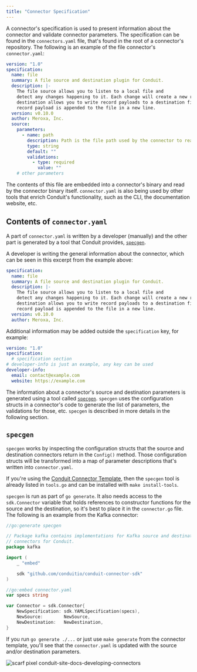 ```yaml
---
title: "Connector Specification"
---
```


A connector's specification is used to present information about the connector
and validate connector parameters. The specification can be found in the
`connectors.yaml` file, that's found in the root of a connector's repository.
The following is an example of the file connector's `connector.yaml`:

```yaml
version: "1.0"
specification:
  name: file
  summary: A file source and destination plugin for Conduit.
  description: |-
    The file source allows you to listen to a local file and
    detect any changes happening to it. Each change will create a new record. The
    destination allows you to write record payloads to a destination file, each new
    record payload is appended to the file in a new line.
  version: v0.10.0
  author: Meroxa, Inc.
  source:
    parameters:
      - name: path
        description: Path is the file path used by the connector to read/write records.
        type: string
        default: ""
        validations:
          - type: required
            value: ""
    # other parameters
```

The contents of this file are embedded into a connector's binary and read by the
connector binary itself. `connector.yaml` is also being used by other tools that
enrich Conduit's functionality, such as the CLI, the documentation website, etc.

## Contents of `connector.yaml`

A part of `connector.yaml` is written by a developer (manually) and the other
part is generated by a tool that Conduit provides, [
`specgen`](https://github.com/ConduitIO/conduit-connector-sdk/tree/main/specgen).

A developer is writing the general information about the connector, which can be
seen in this excerpt from the example above:

```yaml
specification:
  name: file
  summary: A file source and destination plugin for Conduit.
  description: |-
    The file source allows you to listen to a local file and
    detect any changes happening to it. Each change will create a new record. The
    destination allows you to write record payloads to a destination file, each new
    record payload is appended to the file in a new line.
  version: v0.10.0
  author: Meroxa, Inc.
```

Additional information may be added outside the `specification` key, for
example:

```yaml
version: "1.0"
specification:
  # specification section
# developer-info is just an example, any key can be used
developer-info:
  email: contact@example.com
  website: https://example.com
```

The information about a connector's source and destination parameters is
generated using a tool called [
`specgen`](https://github.com/ConduitIO/conduit-connector-sdk/tree/main/specgen).
`specgen` uses the configuration structs in a connector's code to generate the
list of parameters, the validations for those, etc. `specgen` is described in
more details in the following section.

## `specgen`

`specgen` works by inspecting the configuration structs that the source and
destination connectors return in the `Config()` method. Those configuration
structs will be transformed into a map of parameter descriptions that's written
into `connector.yaml`.

If you're using
the [Conduit Connector Template](/docs/developing/connectors/conduit-connector-template),
then the `specgen` tool is already listed in `tools.go` and can be installed
with `make install-tools`.

`specgen` is run as part of `go generate`. It also needs access to the
`sdk.Connector` variable that holds references to constructor functions for the
source and the destination, so it's best to place it in the `connector.go` file.
The following is an example from the Kafka connector:

```go
//go:generate specgen

// Package kafka contains implementations for Kafka source and destination
// connectors for Conduit.
package kafka

import (
	_ "embed"

	sdk "github.com/conduitio/conduit-connector-sdk"
)

//go:embed connector.yaml
var specs string

var Connector = sdk.Connector{
	NewSpecification: sdk.YAMLSpecification(specs),
	NewSource:        NewSource,
	NewDestination:   NewDestination,
}
```

If you run `go generate ./...` or just use `make generate` from the connector
template, you'll see that the `connector.yaml` is updated with the source and/or
destination parameters.

![scarf pixel conduit-site-docs-developing-connectors](https://static.scarf.sh/a.png?x-pxid=3ada0949-fa61-40d6-a44a-76447ea4e39f)